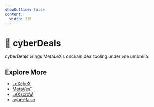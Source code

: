 ```yaml
---
showOutline: false
content:
  width: 75%
---
```


# 🤝 cyberDeals

cyberDeals brings MetaLeX's onchain deal tooling under one umbrella.

## Explore More

- [LeXcheX](/cyberdeals/lexchex)
- [MetaVesT](/cyberdeals/metavest)
- [LeXscroW](/cyberdeals/lexscrow)
- [cyberRaise](/cyberdeals/cyberraise)
